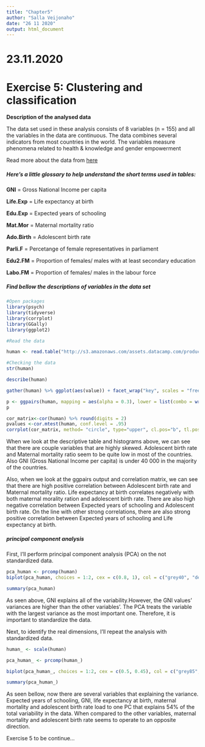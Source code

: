 ```yaml
---
title: "Chapter5"
author: "Salla Veijonaho"
date: "26 11 2020"
output: html_document
---
```


# 23.11.2020

# **Exercise 5: Clustering and classification**


**Description of the analysed data**

The data set used in these analysis consists of 8 variables (n = 155) and all the variables in the data are continuous. The data combines several indicators from most countries in the world. The variables measure phenomena related to health & knowledge and gender empowerment

Read more about the data from [here](http://hdr.undp.org/en/content/human-development-index-hdi)

##### **Here's a little glossary to help understand the short terms used in tables:**

**GNI** = Gross National Income per capita

**Life.Exp** = Life expectancy at birth

**Edu.Exp** = Expected years of schooling

**Mat.Mor** = Maternal mortality ratio

**Ado.Birth** = Adolescent birth rate

**Parli.F** = Percetange of female representatives in parliament

**Edu2.FM** = Proportion of females/ males with at least secondary education

**Labo.FM** = Proportion of females/ males in the labour force


##### **Find bellow the descriptions of variables in the data set**

```r

#Open packages
library(psych)
library(tidyverse)
library(corrplot)
library(GGally)
library(ggplot2)

#Read the data

human <- read.table("http://s3.amazonaws.com/assets.datacamp.com/production/course_2218/datasets/human2.txt", sep=",", header=TRUE)

#Checking the data
str(human)

```


```r
describe(human)

gather(human) %>% ggplot(aes(value)) + facet_wrap("key", scales = "free") + geom_histogram()

p <- ggpairs(human, mapping = aes(alpha = 0.3), lower = list(combo = wrap("facethist", bins = 20)))
p

cor_matrix<-cor(human) %>% round(digits = 2)
pvalues <-cor.mtest(human, conf.level = .95)
corrplot(cor_matrix, method= "circle", type="upper", cl.pos="b", tl.pos="d", tl.cex = 0.6, number.cex=0.5,p.mat=pvalues$p, sig.level=0.05)

```

When we look at the descriptive table and histograms above, we can see that there are couple variables that are highly skewed. Adolescent birth rate and Maternal mortality ratio seem to be quite low in most of the countries. Also GNI (Gross National Income per capita) is under 40 000 in the majority of the countries.

Also, when we look at the ggpairs output and correlation matrix, we can see that there are high positive correlation between Adolescent birth rate and Maternal mortality ratio. Life expectancy at birth correlates negatively with both maternal morality ration and adolescent birth rate. There are also high negative correlation between Expected years of schooling and Adolescent birth rate. On the line with other strong correlations, there are also strong positive correlation between Expected years of schooling and Life expectancy at birth.
  

##### **principal component analysis**


First, I'll perform principal component analysis (PCA) on the not standardized data. 


```r
pca_human <- prcomp(human)
biplot(pca_human, choices = 1:2, cex = c(0.8, 1), col = c("grey40", "deeppink2"))

summary(pca_human)

```

As seen above, GNI explains all of the variability.However, the GNI values' variances are higher than the other variables'. The PCA treats the variable with the largest variance as the most important one. Therefore, it is important to standardize the data. 

Next, to identify the real dimensions, I'll repeat the analysis with standardized data. 

```r
human_ <- scale(human)

pca_human_ <- prcomp(human_)

biplot(pca_human_, choices = 1:2, cex = c(0.5, 0.45), col = c("grey85", "deeppink2"))

summary(pca_human_)

```

As seen bellow, now there are several variables that explaining the variance. Expected years of schooling, GNI, life expectancy at birth, maternal mortality and  adolescent birth rate load to one PC that explains 54% of the total variability in the data. When compared to the other variables, maternal mortality and adolescent birth rate seems to operate to an opposite direction.

Exercise 5 to be continue... 
